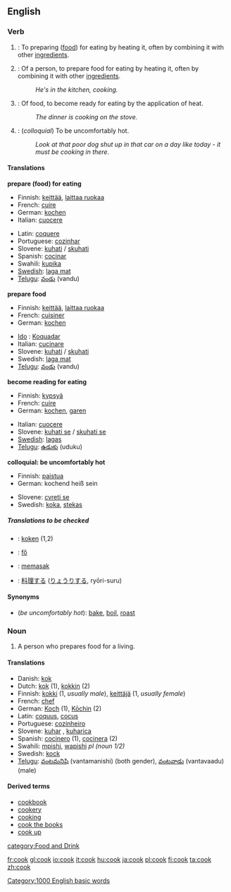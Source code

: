 {{see|Cook}}
==English==

===Verb===
{{en-infl-reg-consonant|cook||}}

# {{transitive}}: To preparing ([[food]]) for eating by heating it, often by combining it with other [[ingredients]].
# {{intransitive}}: Of a person, to prepare food for eating by heating it, often by combining it with other [[ingredients]].
#:''He's in the kitchen, cooking.''
# {{intransitive}}: Of food, to become ready for eating by the application of heat.
#:''The dinner is cooking on the stove.''
# {{intransitive}}: (''colloquial'') To be uncomfortably hot.
#:''Look at that poor dog shut up in that car on a day like today - it must be cooking in there.''

====Translations====

'''prepare (food) for eating'''
{{top}}
*Finnish: [[keittää]], [[laittaa ruokaa]]
*French: [[cuire]]
*German: [[kochen]]
*Italian: [[cuocere]]
{{mid}}
*Latin: [[coquere]]
*Portuguese: [[cozinhar]]
*Slovene: [[kuhati]] / [[skuhati]]
*Spanish: [[cocinar]]
*Swahili: [[kupika]]
*[[w:Swedish language|Swedish]]: [[laga mat]]
*[[Telugu]]: [[వండు]] (vandu)
{{bottom}}

'''prepare food'''
{{top}}
*Finnish: [[keittää]], [[laittaa ruokaa]]
*French: [[cuisiner]]
*German: [[kochen]]
{{mid}}
* [[w:Ido|Ido]] : [[Koquadar]]
*Italian: [[cucinare]]
*Slovene: [[kuhati]] / [[skuhati]]
*Swedish: [[laga mat]]
*[[Telugu]]: [[వండు]] (vandu)
{{bottom}}

'''become reading for eating'''
{{top}}
*Finnish: [[kypsyä]]
*French: [[cuire]]
*German: [[kochen]], [[garen]]
{{mid}}
*Italian: [[cuocere]]
*Slovene: [[kuhati se]] / [[skuhati se]]
*[[w:Swedish language|Swedish]]: [[lagas]]
*[[Telugu]]: [[ఉడుకు]] (uduku)
{{bottom}}

'''colloquial: be uncomfortably hot'''
{{top}}
*Finnish: [[paistua]]
*German: kochend heiß sein
{{mid}}
*Slovene: [[cvreti se]]
*Swedish: [[koka]], [[stekas]]
{{bottom}}

=====Translations to be checked=====
{{checktrans}}
*{{ttbc|Dutch}}: [[koken]] (1,2)
*{{ttbc|Hungarian}}: [[fő]]
*{{ttbc|Indonesian}}: [[masak|memasak]]
*{{ttbc|Japanese}}: [[料理]]する ([[りょうり]]する, ryōri-suru)

====Synonyms====
*(''be uncomfortably hot''): [[bake]], [[boil]], [[roast]]

===Noun===
{{en-noun-reg}}

# A person who prepares food for a living.
<!-- disputed and unconfirmed: #[[Food]] being cooked.-->

====Translations====
*Danish: [[kok]]
*Dutch: [[kok]] {{m}} (1), [[kokkin]] {{f}} (2)
*Finnish: [[kokki]] (1, ''usually male''), [[keittäjä]] (1, ''usually female'')
*French: [[chef]]
*German: [[Koch]] {{m}} (1), [[Kōchin]] {{f}} (2)
*Latin: [[coquus]], [[cocus]]
*Portuguese: [[cozinheiro]]
*Slovene: [[kuhar]] {{m}}, [[kuharica]] {{f}}
*Spanish: [[cocinero]] {{m}} (1), [[cocinera]] {{f}} (2)
*Swahili: [[mpishi]], [[wapishi]] ''pl (noun 1/2)''
*Swedish: [[kock]]
*[[Telugu]]: [[వంటమనిషి]] (vantamanishi) (both gender), [[వంటవాడు]] (vantavaadu) (male)

====Derived terms====
*[[cookbook]]
*[[cookery]]
*[[cooking]]<!--noun-->
*[[cook the books]]
*[[cook up]]

[[category:Food and Drink]]
[[Category:1000 English basic words]]

[[fr:cook]]
[[gl:cook]]
[[io:cook]]
[[it:cook]]
[[hu:cook]]
[[ja:cook]]
[[pl:cook]]
[[fi:cook]]
[[ta:cook]]
[[zh:cook]]
